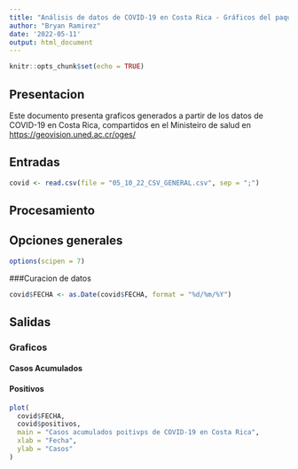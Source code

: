 ---
title: "Análisis de datos de COVID-19 en Costa Rica - Gráficos del paquete base"
author: "Bryan Ramirez"
date: '2022-05-11'
output: html_document
---

```{r setup, include=FALSE}
knitr::opts_chunk$set(echo = TRUE)
```

## Presentacion
Este documento presenta graficos generados a partir de los datos de COVID-19 en Costa Rica, compartidos en el Ministeiro de salud en [https://geovision.uned.ac.cr/oges/](https://geovision.uned.ac.cr/oges/)

## Entradas  
```{r carga-datos}
covid <- read.csv(file = "05_10_22_CSV_GENERAL.csv", sep = ";")
```


## Procesamiento  

## Opciones generales  
```{r opciones-generales}
options(scipen = 7)
```

###Curacion de datos
```{r conversion-fecha}
covid$FECHA <- as.Date(covid$FECHA, format = "%d/%m/%Y")
```


## Salidas  

### Graficos  

#### Casos Acumulados  

#### Positivos  

```{r Casos-Positivos_acumulados}
plot(
  covid$FECHA,
  covid$positivos,
  main = "Casos acumulados poitivps de COVID-19 en Costa Rica",
  xlab = "Fecha",
  ylab = "Casos"
)
```

